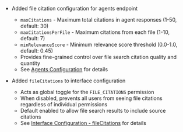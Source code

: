 - Added file citation configuration for agents endpoint
  - `maxCitations` - Maximum total citations in agent responses (1-50, default: 30)
  - `maxCitationsPerFile` - Maximum citations from each file (1-10, default: 7)
  - `minRelevanceScore` - Minimum relevance score threshold (0.0-1.0, default: 0.45)
  - Provides fine-grained control over file search citation quality and quantity
  - See [Agents Configuration](/docs/configuration/librechat_yaml/object_structure/agents) for details

- Added `fileCitations` to interface configuration
  - Acts as global toggle for the `FILE_CITATIONS` permission
  - When disabled, prevents all users from seeing file citations regardless of individual permissions
  - Default enabled to allow file search results to include source citations
  - See [Interface Configuration - fileCitations](/docs/configuration/librechat_yaml/object_structure/interface#filecitations) for details
